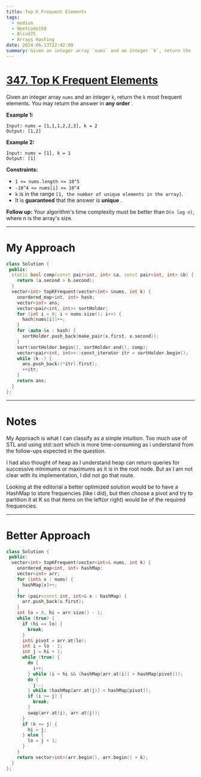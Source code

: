 ```yaml
---
title: Top K Frequent Elements
tags:
  - medium
  - NeetCode150
  - Blind75
  - Arrays Hashing
date: 2024-06-13T22:42:00
summary: Given an integer array `nums` and an integer `k`, return the `k` most frequent elements. You may return the answer in any order.
---
```


# [347. Top K Frequent Elements](https://leetcode.com/problems/top-k-frequent-elements/description/)

Given an integer array `nums` and an integer `k`, return the `k` most frequent elements. You may return the answer in **any order** .

**Example 1:**

```
Input: nums = [1,1,1,2,2,3], k = 2
Output: [1,2]
```

**Example 2:**

```
Input: nums = [1], k = 1
Output: [1]
```

**Constraints:**

- `1 <= nums.length <= 10^5`
- `-10^4 <= nums[i] <= 10^4`
- `k` is in the range `[1, the number of unique elements in the array]`.
- It is **guaranteed** that the answer is **unique** .

**Follow up:** Your algorithm's time complexity must be better than `O(n log n)`, where n is the array's size.

---

# My Approach

```cpp
class Solution {
 public:
  static bool comp(const pair<int, int> &a, const pair<int, int> &b) {
    return (a.second > b.second);
  }
  vector<int> topKFrequent(vector<int> &nums, int k) {
    unordered_map<int, int> hash;
    vector<int> ans;
    vector<pair<int, int>> sortHolder;
    for (int i = 0; i < nums.size(); i++) {
      hash[nums[i]]++;
    }
    for (auto &x : hash) {
      sortHolder.push_back(make_pair(x.first, x.second));
    }
    sort(sortHolder.begin(), sortHolder.end(), comp);
    vector<pair<int, int>>::const_iterator itr = sortHolder.begin();
    while (k--) {
      ans.push_back((*itr).first);
      ++itr;
    }
    return ans;
  }
};
```

---

# Notes

My Approach is what I can classify as a simple intuition. Too much use of STL and using std::sort which is more time-consuming as i understand from the follow-ups expected in the question.

I had also thought of heap as I understand heap can return queries for successive minimums or maximums as it is in the root node. But as I am not clear with its implementation, I did not go that route.

Looking at the editorial a better optimized solution would be to have a HashMap to store frequencies (like i did), but then choose a pivot and try to partition it at K so that items on the left(or right) would be of the required frequencies.

---

# Better Approach

```cpp
class Solution {
 public:
  vector<int> topKFrequent(vector<int>& nums, int k) {
    unordered_map<int, int> hashMap;
    vector<int> arr;
    for (int& x : nums) {
      hashMap[x]++;
    }
    for (pair<const int, int>& x : hashMap) {
      arr.push_back(x.first);
    }
    int lo = 0, hi = arr.size() - 1;
    while (true) {
      if (hi == lo) {
        break;
      }
      int& pivot = arr.at(lo);
      int i = lo - 1;
      int j = hi + 1;
      while (true) {
        do {
          i++;
        } while (i < hi && (hashMap[arr.at(i)] > hashMap[pivot]));
        do {
          j--;
        } while (hashMap[arr.at(j)] < hashMap[pivot]);
        if (i >= j) {
          break;
        }
        swap(arr.at(i), arr.at(j));
      }
      if (k <= j) {
        hi = j;
      } else {
        lo = j + 1;
      }
    }
    return vector<int>(arr.begin(), arr.begin() + k);
  }
};
```
